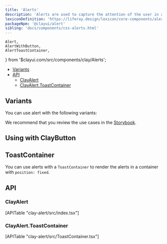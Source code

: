 ```yaml
---
title: 'Alerts'
description: 'Alerts are used to capture the attention of the user in an intrusive way.'
lexiconDefinition: 'https://liferay.design/lexicon/core-components/alerts/'
packageNpm: '@clayui/alert'
sibling: 'docs/components/css-alerts.html'
---
```


	Alert,
	AlertWithButton,
	AlertToastContainer,
} from '$clayui.com/src/components/clay/Alerts';

<div class="nav-toc-absolute">
<div class="nav-toc">

-   [Variants](#variants)
-   [API](#api)
    -   [ClayAlert](#clayalert)
    -   [ClayAlert.ToastContainer](#clayalert.toastcontainer)

</div>
</div>

## Variants

You can use alert with the following variants:

<Alert />

We recommend that you review the use cases in the <a href="https://storybook-clayui.netlify.com/?path=/story/clayalert--default">Storybook</a>.

## Using with ClayButton

<AlertWithButton />

## ToastContainer

You can use alerts with a `ToastContainer` to render the alerts in a container with `position: fixed`.

<AlertToastContainer />

## API

### ClayAlert

<div>[APITable "clay-alert/src/index.tsx"]</div>

### ClayAlert.ToastContainer

<div>[APITable "clay-alert/src/ToastContainer.tsx"]</div>

